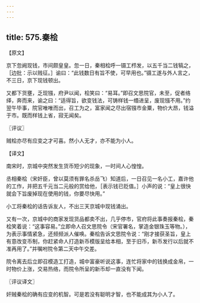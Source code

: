 ```yaml
---
---
---
```

title: 575.秦桧
---



【原文】

京下忽阙现钱，市间颇皇皇。忽一日，秦相桧呼一镊工栉发，以五千当二钱犒之，［边批：示以贱征。］谕曰：“此钱数日有旨不使，可早用也。”镊工遂与外人言之，不三日，京下现钱顿出。

又都下货壅，乏现镪，府尹以闻，桧笑曰：“易耳。”即召文思院官，未至，促者络绎，奔而来，谕之曰：“适得旨，欲变钱法，可铸样钱一缗进呈，废现镪不用。”约翌午毕事，院官唯唯而出，召工为之，富家闻之尽出宿镪市金粟，物价大昂，钱溢于市。既而样钱上省，寂无闻矣。

〖评议〗

贼桧亦尽有应变之才可喜。然小人无才，亦不能为小人。

【译文】

南宋时，京城中突然发生货币短少的现象，一时间人心惶惶。

丞相秦桧（宋奸臣，曾以莫须有罪名杀岳飞）知道后，一日召见一名小工，嘉许他的工作，并把五千元当二元般的赏给他，［表示钱已贬值。］小声的说：“皇上很快就会下旨废掉现在使用的钱，你要尽快用。”

小工将秦桧的话告诉友人，不出三天京城中现钱涌出。

又有一次，京城中的商家发现货品都卖不出，几乎停市，官府将此事奏报秦桧，秦桧笑着说：“这事容易。”立即命人召文思院令（宋官署名，掌造金银珠玉等物。），为表示事情紧急，还频频派人催唤。秦桧告诉文思院令说：“刚才接获圣旨，皇上有意改变币制，你赶紧命人打造新币模版呈给本相，至于旧币，新币发行以后就不准再用了。”并嘱咐院令第二天中午交差。

院令离去后立即召模造工打造，城中富豪听说这事，连忙将家中的钱换成金帛，一时物价上涨，交易热络，而院令所呈的新币却一直没有下闻。

〖评议译文〗

奸贼秦桧的确有应变的机智。可是若没有聪明才智，也不能成其为小人了。